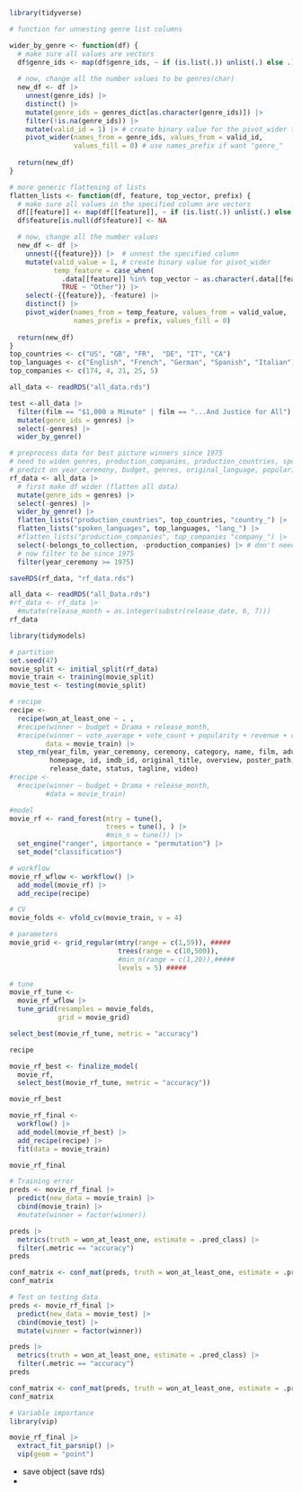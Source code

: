 ```r
library(tidyverse)
```


```r
# function for unnesting genre list columns

wider_by_genre <- function(df) {
  # make sure all values are vectors
  df$genre_ids <- map(df$genre_ids, ~ if (is.list(.)) unlist(.) else .)
    
  # now, change all the number values to be genres(char)
  new_df <- df |>
    unnest(genre_ids) |> 
    distinct() |>
    mutate(genre_ids = genres_dict[as.character(genre_ids)]) |> 
    filter(!is.na(genre_ids)) |>
    mutate(valid_id = 1) |> # create binary value for the pivot_wider to use
    pivot_wider(names_from = genre_ids, values_from = valid_id, 
                values_fill = 0) # use names_prefix if want "genre_"
  
  return(new_df)
}

# more generic flattening of lists
flatten_lists <- function(df, feature, top_vector, prefix) {
  # make sure all values in the specified column are vectors
  df[[feature]] <- map(df[[feature]], ~ if (is.list(.)) unlist(.) else .)
  df$feature[is.null(df$feature)] <- NA

  # now, change all the number values 
  new_df <- df |> 
    unnest({{feature}}) |>  # unnest the specified column
    mutate(valid_value = 1, # create binary value for pivot_wider
           temp_feature = case_when(
             .data[[feature]] %in% top_vector ~ as.character(.data[[feature]]), 
             TRUE ~ "Other")) |>  
    select(-{{feature}}, -feature) |>
    distinct() |>
    pivot_wider(names_from = temp_feature, values_from = valid_value, 
                names_prefix = prefix, values_fill = 0)
  
  return(new_df)
}
top_countries <- c("US", "GB", "FR",  "DE", "IT", "CA")
top_languages <- c("English", "French", "German", "Spanish", "Italian")
top_companies <- c(174, 4, 21, 25, 5)
```

```r
all_data <- readRDS("all_data.rds")
```

```r
test <-all_data |>
  filter(film == "$1,000 a Minute" | film == "...And Justice for All") |>
  mutate(genre_ids = genres) |>
  select(-genres) |>
  wider_by_genre()
```


```r
# preprocess data for best picture winners since 1975
# need to widen genres, production_companies, production_countries, spoken_languages
# predict on year_ceremony, budget, genres, original_language, popularity, production_companies, production_countries, revenue, runtime, spoken_langauges, vote_average, vote_count, release_month
rf_data <- all_data |>
  # first make df wider (flatten all data)
  mutate(genre_ids = genres) |>
  select(-genres) |>
  wider_by_genre() |>
  flatten_lists("production_countries", top_countries, "country_") |>
  flatten_lists("spoken_languages", top_languages, "lang_") |>
  #flatten_lists("production_companies", top_companies "company_") |>
  select(-belongs_to_collection, -production_companies) |> # don't need these list columns
  # now filter to be since 1975
  filter(year_ceremony >= 1975) 
```
```r
saveRDS(rf_data, "rf_data.rds")
```



```r
all_data <- readRDS("all_Data.rds")
#rf_data <- rf_data |>
  #mutate(release_month = as.integer(substr(release_date, 6, 7)))
rf_data
```


```r
library(tidymodels)

# partition
set.seed(47)
movie_split <- initial_split(rf_data)
movie_train <- training(movie_split)
movie_test <- testing(movie_split)

# recipe
recipe <-
  recipe(won_at_least_one ~ . ,
  #recipe(winner ~ budget + Drama + release_month,
  #recipe(winner ~ vote_average + vote_count + popularity + revenue + runtime + budget,
         data = movie_train) |>
  step_rm(year_film, year_ceremony, ceremony, category, name, film, adult, backdrop_path, 
          homepage, id, imdb_id, original_title, overview, poster_path, 
          release_date, status, tagline, video)
#recipe <-
  #recipe(winner ~ budget + Drama + release_month,
         #data = movie_train) 

#model
movie_rf <- rand_forest(mtry = tune(),
                        trees = tune(), ) |>
                        #min_n = tune()) |>
  set_engine("ranger", importance = "permutation") |>
  set_mode("classification")

# workflow
movie_rf_wflow <- workflow() |>
  add_model(movie_rf) |>
  add_recipe(recipe)

# CV
movie_folds <- vfold_cv(movie_train, v = 4)

# parameters
movie_grid <- grid_regular(mtry(range = c(1,59)), #####
                           trees(range = c(10,500)),
                           #min_n(range = c(1,20)),#####
                           levels = 5) #####

# tune
movie_rf_tune <- 
  movie_rf_wflow |>
  tune_grid(resamples = movie_folds,
            grid = movie_grid)

select_best(movie_rf_tune, metric = "accuracy")
```
```r
recipe
```

```r
movie_rf_best <- finalize_model(
  movie_rf,
  select_best(movie_rf_tune, metric = "accuracy"))

movie_rf_best
```

```r
movie_rf_final <-
  workflow() |>
  add_model(movie_rf_best) |>
  add_recipe(recipe) |>
  fit(data = movie_train)

movie_rf_final
```

```r
# Training error
preds <- movie_rf_final |>
  predict(new_data = movie_train) |>
  cbind(movie_train) |>
  #mutate(winner = factor(winner))

preds |>
  metrics(truth = won_at_least_one, estimate = .pred_class) |>
  filter(.metric == "accuracy")
preds

conf_matrix <- conf_mat(preds, truth = won_at_least_one, estimate = .pred_class)
conf_matrix
```


```r
# Test on testing data
preds <- movie_rf_final |>
  predict(new_data = movie_test) |>
  cbind(movie_test) |>
  mutate(winner = factor(winner))

preds |>
  metrics(truth = won_at_least_one, estimate = .pred_class) |>
  filter(.metric == "accuracy")
preds

conf_matrix <- conf_mat(preds, truth = won_at_least_one, estimate = .pred_class)
conf_matrix
```

```r
# Variable importance
library(vip)

movie_rf_final |>
  extract_fit_parsnip() |>
  vip(geom = "point")
```




- save object (save rds)
- 



